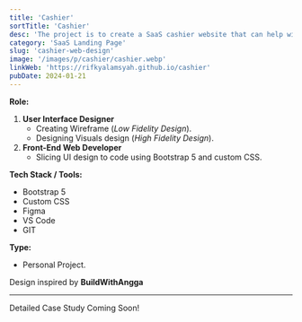 ```yaml
---
title: 'Cashier'
sortTitle: 'Cashier'
desc: 'The project is to create a SaaS cashier website that can help with payments. Transform the traditional checkout experience into an efficient and innovative digital experience.'
category: 'SaaS Landing Page'
slug: 'cashier-web-design'
image: '/images/p/cashier/cashier.webp'
linkWeb: 'https://rifkyalamsyah.github.io/cashier'
pubDate: 2024-01-21
---
```


**Role:**

1. **User Interface Designer**
   - Creating Wireframe (_Low Fidelity Design_).
   - Designing Visuals design (_High Fidelity Design_).
2. **Front-End Web Developer**
   - Slicing UI design to code using Bootstrap 5 and custom CSS.

**Tech Stack / Tools:**

- Bootstrap 5
- Custom CSS
- Figma
- VS Code
- GIT

**Type:**

- Personal Project.

Design inspired by **BuildWithAngga**

---

Detailed Case Study Coming Soon!

